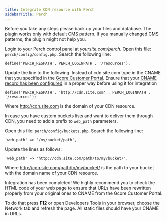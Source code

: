 ---
title: Integrate CDN resource with Perch
sidebarTitle: Perch
---

Before you take any steps please back up your files and database. The plugin works only with default CMS pattern. If you manually changed CMS patterns, the plugin might not help you.

Login to your Perch control panel at _yoursite.com/perch_. Open this file: `perch/config/config.php`. Search the following line:
    
```
define('PERCH_RESPATH', PERCH_LOGINPATH . '/resources');
```

Update the line to the following. Instead of cdn.site.com type in the CNAME that you specified in the [Gcore Customer Portal](https://accounts.gcore.com/reports/dashboard). Ensure that your [CNAME record has been configured](/cdn/cdn-resource-options/general/create-and-set-a-custom-domain-for-the-content-delivery-via-cdn) in a proper way before using it for integration

```
define('PERCH_RESPATH', 'http://cdn.site.com' . PERCH_LOGINPATH . '/resources'); 
```

Where http://cdn.site.com is the domain of your CDN resource.

In case you have custom buckets lists and want to deliver them through CDN, you need to add a prefix to `web_path` parameters.

Open this file: `perch/config/buckets.php`. Search the following line:
    
    
```
'web_path' => '/my/bucket/path',
```

Update the lines as follows:

```
'web_path' => 'http://cdn.site.com/path/to/my/bucket/', 
```

Where http://cdn.site.com/path/to/my/bucket/ is the path to your bucket with the domain name of your CDN resource.

Integration has been completed! We highly recommend you to check the HTML code of your web page to ensure that URLs have been rewritten properly from your original ones to CNAME from the Gcore Customer Portal.

To do that press **F12** or open Developers Tools in your browser, choose the Network tab and refresh the page. All static files should have your CNAME in URLs.